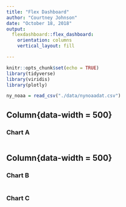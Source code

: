 ```yaml
---
title: "Flex Dashboard"
author: "Courtney Johnson"
date: "October 18, 2018"
output: 
  flexdashboard::flex_dashboard:
    orientation: columns
    vertical_layout: fill

---
```


```r
knitr::opts_chunk$set(echo = TRUE)
library(tidyverse)
library(viridis)
library(plotly)
```



```r
ny_noaa = read_csv("./data/nynoaadat.csv") 

```

Column{data-width = 500}
-----------------------------------------------------------------------

### Chart A

```r

```

Column{data-width = 500}
-----------------------------------------------------------------------

### Chart B

```r

```

### Chart C

```r

```

